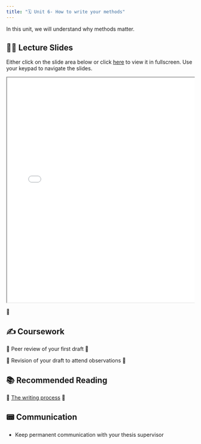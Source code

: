 ```yaml
---
title: "🗓️ Unit 6- How to write your methods"
---
```


In this unit, we will understand why methods matter.


## 👨‍🏫 Lecture Slides 

Either click on the slide area below or click [here](slides.qmd) to view it in fullscreen.
Use your keypad to navigate the slides.

<div class="container" style="position: relative;overflow: hidden;width: 100%;min-height:600px;">
<iframe src="slides.html" style="position=absolute;top: 0;left: 0;bottom: 0;right: 0;width: 100%;min-height:600px;"></iframe>
</div>

🎥 

## ✍️ Coursework

🚧 Peer review of your first draft 🚧

🚧 Revision of your draft to attend observations 🚧

## 📚 Recommended Reading

🚧 [The writing process](https://sheridancollege.libguides.com/professional-writing-module/writing-tips/writing-process) 🚧

## 📟 Communication

- Keep permanent communication with your thesis supervisor 